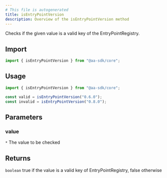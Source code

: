 ```yaml
---
# This file is autogenerated
title: isEntryPointVersion
description: Overview of the isEntryPointVersion method
---
```



Checks if the given value is a valid key of the EntryPointRegistry.

## Import

```ts
import { isEntryPointVersion } from "@aa-sdk/core";
```

## Usage

```ts
import { isEntryPointVersion } from "@aa-sdk/core";

const valid = isEntryPointVersion("0.6.0");
const invalid = isEntryPointVersion("0.8.0");
```

## Parameters

### value

`*`
The value to be checked

## Returns

`boolean`
true if the value is a valid key of EntryPointRegistry, false otherwise
